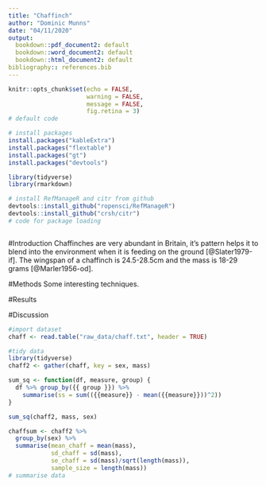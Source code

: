 ```yaml
---
title: "Chaffinch"
author: "Dominic Munns"
date: "04/11/2020"
output: 
  bookdown::pdf_document2: default
  bookdown::word_document2: default
  bookdown::html_document2: default
bibliography:: references.bib
---
```


```r
knitr::opts_chunk$set(echo = FALSE,
                      warning = FALSE,
                      message = FALSE,
                      fig.retina = 3)
# default code
```
```r
# install packages
install.packages("kableExtra")
install.packages("flextable")
install.packages("gt")
install.packages("devtools")

library(tidyverse)
library(rmarkdown)

# install RefManageR and citr from github
devtools::install_github("ropensci/RefManageR")
devtools::install_github("crsh/citr")
# code for package loading



```
#Introduction
Chaffinches are very abundant in Britain, it's pattern helps it to blend into the environment when it is feeding on the ground [@Slater1979-if]. The wingspan of a chaffinch is 24.5-28.5cm and the mass is 18-29 grams [@Marler1956-od].

#Methods
Some interesting techniques.

#Results


#Discussion

```r
#import dataset
chaff <- read.table("raw_data/chaff.txt", header = TRUE)

```
```r
#tidy data
library(tidyverse)
chaff2 <- gather(chaff, key = sex, mass)
```
```r
sum_sq <- function(df, measure, group) {
  df %>% group_by({{ group }}) %>% 
    summarise(ss = sum(({{measure}} - mean({{measure}}))^2))
}

sum_sq(chaff2, mass, sex)
```

```r
chaffsum <- chaff2 %>% 
  group_by(sex) %>% 
  summarise(mean_chaff = mean(mass),
            sd_chaff = sd(mass),
            se_chaff = sd(mass)/sqrt(length(mass)),
            sample_size = length(mass))
# summarise data
```

